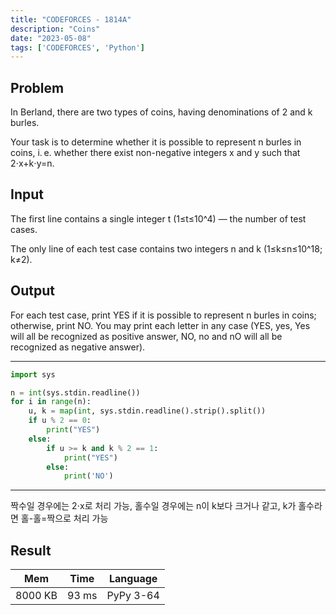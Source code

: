 ```yaml
---
title: "CODEFORCES - 1814A"
description: "Coins"
date: "2023-05-08"
tags: ['CODEFORCES', 'Python']
---
```

## Problem
In Berland, there are two types of coins, having denominations of 2 and k burles.

Your task is to determine whether it is possible to represent n
burles in coins, i. e. whether there exist non-negative integers x and y such that 2⋅x+k⋅y=n.


## Input
The first line contains a single integer t (1≤t≤10^4) — the number of test cases.

The only line of each test case contains two integers n and k (1≤k≤n≤10^18; k≠2).

## Output
For each test case, print YES if it is possible to represent n burles in coins; otherwise, print NO. You may print each letter in any case (YES, yes, Yes will all be recognized as positive answer, NO, no and nO will all be recognized as negative answer).

---
```python
import sys

n = int(sys.stdin.readline())
for i in range(n):
    u, k = map(int, sys.stdin.readline().strip().split())
    if u % 2 == 0:
        print("YES")
    else:
        if u >= k and k % 2 == 1:
            print("YES")
        else:
            print('NO')
```
---

짝수일 경우에는 2⋅x로 처리 가능, 홀수일 경우에는 n이 k보다 크거나 같고, k가 홀수라면 홀-홀=짝으로 처리 가능


## Result
| Mem      | Time | Language  |
|----------|------|-----------|
| 8000 KB | 93 ms | PyPy 3-64 |
